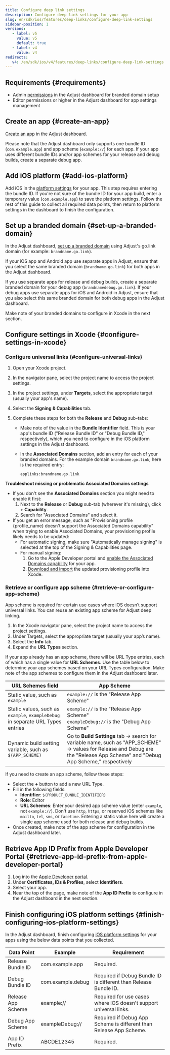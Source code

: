 ```yaml
---
title: Configure deep link settings
description: Configure deep link settings for your app
slug: en/sdk/ios/features/deep-links/configure-deep-link-settings
sidebar-position: 1
versions:
   - label: v5
     value: v5
     default: true
   - label: v4
     value: v4
redirects:
   v4: /en/sdk/ios/v4/features/deep-links/configure-deep-link-settings
---
```


## Requirements {#requirements}

- Admin [permissions](https://help.adjust.com/en/article/permission-levels) in the Adjust dashboard for branded domain setup
- Editor permissions or higher in the Adjust dashboard for app settings management

## Create an app {#create-an-app}

[Create an app](https://help.adjust.com/en/article/app-setup) in the Adjust dashboard.

Please note that the Adjust dashboard only supports one bundle ID (`com.example.app`) and app scheme (`example://`) for each app. If your app uses different bundle IDs and/or app schemes for your release and debug builds, create a separate debug app.

## Add iOS platform {#add-ios-platform}

Add iOS in the [platform settings](https://help.adjust.com/en/article/platforms-ios-android-amazon-microsoft) for your app. This step requires entering the bundle ID. If you're not sure of the bundle ID for your app build, enter a temporary value (`com.example.app`) to save the platform settings. Follow the rest of this guide to collect all required data points, then return to platform settings in the dashboard to finish the configuration.

## Set up a branded domain {#set-up-a-branded-domain}

In the Adjust dashboard, [set up a branded domain](https://help.adjust.com/en/article/set-up-branded-domain) using Adjust's go.link domain (for example: `brandname.go.link`).

If your iOS app and Android app use separate apps in Adjust, ensure that you select the same branded domain (`brandname.go.link`) for both apps in the Adjust dashboard.

If you use separate apps for release and debug builds, create a separate branded domain for your debug app (`brandnamedebug.go.link`). If your debug apps use separate apps for iOS and Android in Adjust, ensure that you also select this same branded domain for both debug apps in the Adjust dashboard.

Make note of your branded domains to configure in Xcode in the next section.

## Configure settings in Xcode {#configure-settings-in-xcode}

### Configure universal links {#configure-universal-links}

1. Open your Xcode project.
2. In the navigator pane, select the project name to access the project settings.
3. In the project settings, under **Targets**, select the appropriate target (usually your app's name).
4. Select the **Signing & Capabilities** tab.
5. Complete these steps for both the **Release** and **Debug** sub-tabs:

   - Make note of the value in the **Bundle Identifier** field. This is your app's bundle ID ("Release Bundle ID" or "Debug Bundle ID," respectively), which you need to configure in the iOS platform settings in the Adjust dashboard.
   - In the **Associated Domains** section, add an entry for each of your branded domains. For the example domain `brandname.go.link`, here is the required entry:

      `applinks:brandname.go.link`

**Troubleshoot missing or problematic Associated Domains settings**

- If you don't see the **Associated Domains** section you might need to enable it first:
   1. Next to the **Release** or **Debug** sub-tab (wherever it's missing), click **+ Capability**.
   2. Search for "Associated Domains" and select it.
- If you get an error message, such as "Provisioning profile \{profile_name\} doesn't support the Associated Domains capability" when trying to enable Associated Domains, your provisioning profile likely needs to be updated:
   - For automatic signing, make sure "Automatically manage signing" is selected at the top of the Signing & Capabilities page.
   - For manual signing:
      1. Go to the Apple Developer portal and [enable the Associated Domains capability](https://developer.apple.com/help/account/manage-identifiers/enable-app-capabilities) for your app.
      2. [Download and import](https://help.apple.com/xcode/mac/current/#/dev1bf96f17e) the updated provisioning profile into Xcode.

### Retrieve or configure app scheme {#retrieve-or-configure-app-scheme}

App scheme is required for certain use cases where iOS doesn’t support universal links. You can reuse an existing app scheme for Adjust deep linking.

1. In the Xcode navigator pane, select the project name to access the project settings.
2. Under Targets, select the appropriate target (usually your app’s name).
3. Select the **Info** tab.
4. Expand the **URL Types** section.

If your app already has an app scheme, there will be URL Type entries, each of which has a single value for **URL Schemes**. Use the table below to determine your app schemes based on your URL Types configuration. Make note of the app schemes to configure them in the Adjust dashboard later.

| **URL Schemes** field                                                          | App Scheme                                                                                                                                                                       |
| ------------------------------------------------------------------------------ | -------------------------------------------------------------------------------------------------------------------------------------------------------------------------------- |
| Static value, such as `example`                                                | `example://` is the "Release App Scheme"                                                                                                                                         |
| Static values, such as `example`, `exampleDebug` in separate URL Types entries | `example://` is the "Release App Scheme"<br />`exampleDebug://` is the "Debug App Scheme"                                                                                        |
| Dynamic build setting variable, such as `$(APP_SCHEME)`                        | Go to **Build Settings** tab -> search for variable name, such as "APP_SCHEME" -> values for Release and Debug are the "Release App Scheme" and "Debug App Scheme," respectively |

If you need to create an app scheme, follow these steps:

- Select the **+** button to add a new URL Type.
- Fill in the following fields:
   - **Identifier**: `$(PRODUCT_BUNDLE_IDENTIFIER)`
   - **Role**: Editor
   - **URL Schemes**: Enter your desired app scheme value (enter `example`, not `example://`). Don't use `http`, `https`, or reserved iOS schemes like `mailto`, `tel`, `sms`, or `facetime`. Entering a static value here will create a single app scheme used for both release and debug builds.
- Once created, make note of the app scheme for configuration in the Adjust dashboard later.

## Retrieve App ID Prefix from Apple Developer Portal {#retrieve-app-id-prefix-from-apple-developer-portal}

1. Log into the [Apple Developer portal](https://developer.apple.com/account/).
2. Under **Certificates, IDs & Profiles**, select **Identifiers**.
3. Select your app.
4. Near the top of the page, make note of the **App ID Prefix** to configure in the Adjust dashboard in the next section.

## Finish configuring iOS platform settings {#finish-configuring-ios-platform-settings}

In the Adjust dashboard, finish configuring [iOS platform settings](https://help.adjust.com/en/article/platforms-ios-android-amazon-microsoft#ios-apple-app-store-app) for your apps using the below data points that you collected.

| Data Point         | Example           | Requirement                                                        |
| ------------------ | ----------------- | ------------------------------------------------------------------ |
| Release Bundle ID  | com.example.app   | Required.                                                          |
| Debug Bundle ID    | com.example.debug | Required if Debug Bundle ID is different than Release Bundle ID.   |
| Release App Scheme | example://        | Required for use cases where iOS doesn't support universal links.  |
| Debug App Scheme   | exampleDebug://   | Required if Debug App Scheme is different than Release App Scheme. |
| App ID Prefix      | ABCDE12345        | Required.                                                          |
